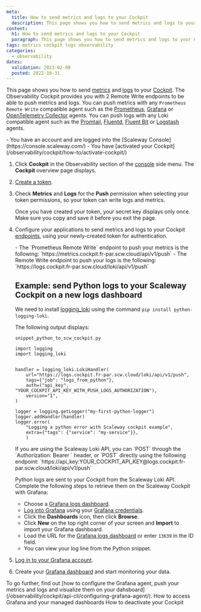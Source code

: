 ```yaml
---
meta:
  title: How to send metrics and logs to your Cockpit
  description: This page shows you how to send metrics and logs to your Cockpit
content:
  h1: How to send metrics and logs to your Cockpit
  paragraph: This page shows you how to send metrics and logs to your Cockpit
tags: metrics cockpit logs observability
categories:
  - observability
dates:
  validation: 2023-02-09
  posted: 2022-10-31
---
```


This page shows you how to send [metrics](/observability/cockpit/concepts/#metric) and [logs](/observability/cockpit/concepts/#logs) to your [Cockpit](/observability/cockpit/concepts/#cockpit). The Observability Cockpit provides you with 2 Remote Write endpoints to be able to push metrics and logs. You can push metrics with any `Prometheus Remote Write` compatible agent such as the [Prometheus](https://prometheus.io/docs/introduction/overview/), [Grafana](https://grafana.com/docs/agent/latest/) or [OpenTelemetry Collector](https://opentelemetry.io/docs/collector/) agents.
You can push logs with any Loki compatible agent such as the [Promtail](https://grafana.com/docs/loki/latest/clients/promtail/), [Fluentd](https://docs.fluentd.org/), [Fluent Bit](https://docs.fluentbit.io/manual/) or [Logstash](https://www.elastic.co/guide/en/logstash/current/introduction.html) agents.

<Macro id="iam-requirements" />

<Message type="requirement">
  - You have an account and are logged into the [Scaleway Console](https://console.scaleway.com/)
  - You have [activated your Cockpit](/observability/cockpit/how-to/activate-cockpit/)
</Message>

1. Click **Cockpit** in the Observability section of the [console](https://console.scaleway.com/) side menu. The **Cockpit** overview page displays.
2. [Create a token](/observability/cockpit/how-to/create-token).
3. Check **Metrics** and **Logs** for the **Push** permission when selecting your token permissions, so your token can write logs and metrics.
    <Lightbox src="scaleway_token_permissions_external_data.webp" alt="" />

    <Message type="important">
     Once you have created your token, your secret key displays only once. Make sure you copy and save it before you exit the page.
    </Message>
4. Configure your applications to send metrics and logs to your Cockpit [endpoints](/observability/cockpit/concepts/#endpoints), using your newly-created token for authentication.

    <Message type="important">
     - The `Prometheus Remote Write` endpoint to push your metrics is the following: `https://metrics.cockpit.fr-par.scw.cloud/api/v1/push`
     - The Remote Write endpoint to push your logs is the following: `https://logs.cockpit.fr-par.scw.cloud/loki/api/v1/push`
    </Message>

    <Concept opened>

    ## Example: send Python logs to your Scaleway Cockpit on a new logs dashboard

    We need to install [logging_loki](https://pypi.org/project/python-logging-loki/) using the command `pip install python-logging-loki`.

    The following output displays:

    ```
    snippet_python_to_scw_cockpit.py

    import logging
    import logging_loki


    handler = logging_loki.LokiHandler(
        url="https://logs.cockpit.fr-par.scw.cloud/loki/api/v1/push",
        tags={"job": "logs_from_python"},
        auth=("api_key", "YOUR_COCKPIT_API_KEY_WITH_PUSH_LOGS_AUTHORIZATION"),
        version="1",
    )

    logger = logging.getLogger("my-first-python-logger")
    logger.addHandler(handler)
    logger.error(
        "Logging a python error with Scaleway cockpit example",
        extra={"tags": {"service": "my-service"}},
        )
    ```

    <Message type="tip">
      If you are using the Scaleway Loki API, you can `POST` through the `Authorization: Bearer <token>` header, or `POST` directly using the following endpoint: `https://api_key:YOUR_COCKPIT_API_KEY@logs.cockpit.fr-par.scw.cloud/loki/api/v1/push`
    </Message>

    Python logs are sent to your Cockpit from the Scaleway Loki API. Complete the following steps to retrieve them on the Scaleway Cockpit with Grafana:

    * Choose a [Grafana logs dashboard](https://grafana.com/grafana/dashboards/13639-logs-app/).
    * [Log into Grafana](/observability/cockpit/how-to/access-grafana-and-managed-dashboards/) using your [Grafana credentials](/observability/cockpit/how-to/retrieve-grafana-credentials/).
    * Click the **Dashboards** icon, then click **Browse**.
        <Lightbox src="scaleway_obs_dashboards_browse.webp" alt="" />
    * Click **New** on the top right corner of your screen and **Import** to import your Grafana dashboard.
    * Load the URL for the [Grafana logs dashboard](https://grafana.com/grafana/dashboards/13639-logs-app/) or enter `13639` in the ID field.
    * You can view your log line from the Python snippet.

    <Lightbox src="scaleway_cockpit_show_python_logs.webp" alt="scaleway cockpit show python logs.webp" />

    </Concept>

5. [Log in to your Grafana account](/observability/cockpit/how-to/access-grafana-and-managed-dashboards).
6. Create your [Grafana dashboard](/observability/cockpit/how-to/access-grafana-and-managed-dashboards) and start monitoring your data.

<Message type="tip">
  To go further, find out [how to configure the Grafana agent, push your metrics and logs and visualize them on your dahsboard](/observability/cockpit/api-cli/configuring-grafana-agent/).
</Message>

<Navigation title="See Also">
  <PreviousButton to="/observability/cockpit/how-to/access-grafana-and-managed-dashboards/">How to access Grafana and your managed dashboards</PreviousButton>
  <NextButton to="/observability/cockpit/how-to/deactivate-cockpit/">How to deactivate your Cockpit</NextButton>
</Navigation>
